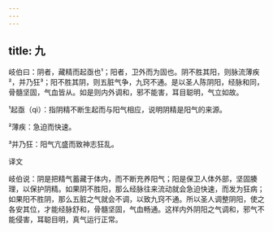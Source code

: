 ```yaml
---
---
---
```

title: 九
---




岐伯曰：阴者，藏精而起亟也¹；阳者，卫外而为固也。阴不胜其阳，则脉流薄疾²，并乃狂³；阳不胜其阴，则五脏气争，九窍不通。是以圣人陈阴阳，经脉和同，骨髓坚固，气血皆从。如是则内外调和，邪不能害，耳目聪明，气立如故。

¹起亟（qì）：指阴精不断生起而与阳气相应，说明阴精是阳气的来源。

²薄疾：急迫而快速。

³并乃狂：阳气亢盛而致神志狂乱。

译文

岐伯说：阴是把精气蓄藏于体内，而不断充养阳气；阳是保卫人体外部，坚固腠理，以保护阴精。如果阴不胜阳，那么经脉往来流动就会急迫快速，而发为狂病；如果阳不胜阴，那么五脏之气就会不调，以致九窍不通。所以圣人调整阴阳，使之各安其位，才能经脉舒和，骨髓坚固，气血畅通。这样内外阴阳之气调和，邪气不能侵害，耳聪目明，真气运行正常。
